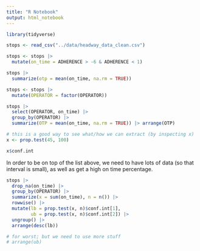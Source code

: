 ```yaml
---
title: "R Notebook"
output: html_notebook
---
```


```r
library(tidyverse)
```
```r
stops <- read_csv("../data/headway_data_clean.csv")
```


```r
stops <- stops |> 
  mutate(on_time = ADHERENCE > -6 & ADHERENCE < 1)

stops |> 
  summarize(otp = mean(on_time, na.rm = TRUE))
```


```r
stops <- stops |> 
  mutate(OPERATOR = factor(OPERATOR))
```

```r
stops |> 
  select(OPERATOR, on_time) |> 
  group_by(OPERATOR) |> 
  summarize(OTP = mean(on_time, na.rm = TRUE)) |> arrange(OTP)
```
```r
# this is a good way to see what/how we can extract (by inspecting x)
x <- prop.test(45, 100)

x$conf.int
```

In order to be on top of the list above, we need to have lots of data (so that interval is small), as well as get a high on time percentage.

```r
stops |> 
  drop_na(on_time) |> 
  group_by(OPERATOR) |> 
  summarize(x = sum(on_time), n = n()) |> 
  rowwise() |> 
  mutate(lb = prop.test(x, n)$conf.int[1],
         ub = prop.test(x, n)$conf.int[2]) |> 
  ungroup() |> 
  arrange(desc(lb))

# for worst; but we need to use more stuff
# arrange(ub)
```

